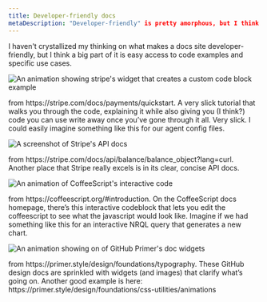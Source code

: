 ```yaml
---
title: Developer-friendly docs
metaDescription: "Developer-friendly" is pretty amorphous, but I think there are things we can do to make our docs align to that.
---
```







I haven't crystallized my thinking on what makes a docs site developer-friendly, but I think a big part of it is easy access to code examples and specific use cases.

<img
    title="Practical tools fore code creation are definitely developer-friendly"
    alt="An animation showing stripe's widget that creates a custom code block example"
    src={styleguideStripeTutorialAnimation}
/>

<figcaption>
    from https://stripe.com/docs/payments/quickstart. A very slick tutorial that walks you through the code, explaining it while also giving you (I think?) code you can use write away once you’ve gone through it all. Very slick. I could easily imagine something like this for our agent config files.
</figcaption>

<img
    title="Clear, concise, readable API docs are developer friendly"
    alt="A screenshot of Stripe's API docs"
    src={styleguideStripeApiDoc}
/>

<figcaption>
    from https://stripe.com/docs/api/balance/balance_object?lang=curl. Another place that Stripe really excels is in its clear, concise API docs. 
</figcaption>

<img
    title="Editable code is developer friendly"
    alt="An animation of CoffeeScript's interactive code"
    src={styleguideCoffeescriptInteractiveCode}
/>

<figcaption>
    from https://coffeescript.org/#introduction. On the CoffeeScript docs homepage, there’s this interactive codeblock that lets you edit the coffeescript to see what the javascript would look like. Imagine if we had something like this for an interactive NRQL query that generates a new chart.
</figcaption>

<img
    title="If a picture is worth a thousand words, interactive widgets are probably worth ten thousand"
    alt="An animation showing on of GitHub Primer's doc widgets"
    src={styleguideGithubPrimerWidget}
/>

<figcaption>
    from https://primer.style/design/foundations/typography. These GitHub design docs are sprinkled with widgets (and images) that clarify what’s going on. Another good example is here: https://primer.style/design/foundations/css-utilities/animations 
</figcaption>